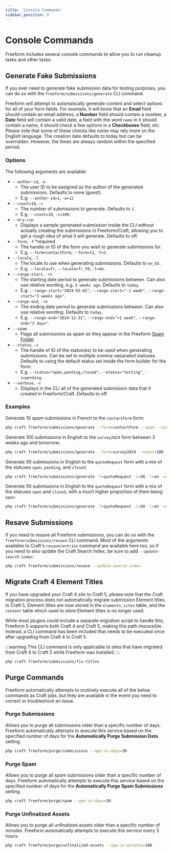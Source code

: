 ```yaml
---
title: 'Console Commands'
sidebar_position: 8
---
```



# Console Commands

Freeform includes several console commands to allow you to run cleanup tasks and other tasks.

## Generate Fake Submissions<Badge type="feature" text="5.1.14+" />

If you ever need to generate fake submission data for testing purposes, you can do so with the `freeform/submissions/generate` CLI command.

Freeform will attempt to automatically generate content and select options for all of your form fields. For example, it will know that an **Email** field should contain an email address, a **Number** field should contain a number, a **Date** field will contain a valid date, a field with the word `name` in it should contain a name, it should check a few options in a **Checkboxes** field, etc. Please note that some of these checks like _name_ may rely more on the English language. The creation date defaults to today but can be overridden. However, the times are always random within the specified period.

### Options

The following arguments are available:

- `--author-id`, `-a`
  - The user ID to be assigned as the author of the generated submissions. Defaults to none (guest).
  - E.g. `--author-id=1`, `-a=12`
- `--count=10`, `-c`
  - The number of submissions to generate. Defaults to `1`.
  - E.g. `--count=10`, `-c=100`.
- `--dry-run`
  - Displays a sample generated submission inside the CLI without actually creating the submissions in Freeform/Craft, allowing you to get a rough idea of what it will generate. Defaults to off.
- `--form`, `-f` <span class="red">\*required</span>
  - The handle or ID of the form you wish to generate submissions for.
  - E.g. `--form=contactForm`, `--form=12`, `-f=2`.
- `--locale`, `-l`
  - The locale to use when generating submissions. Defaults to `en_US`.
  - E.g. `--locale=fr`, `--locale=fr_FR`, `-l=de`.
- `--range-start`, `-rs`
  - The starting date period to generate submissions between. Can also use relative wording, e.g. `3 weeks ago`. Defaults to `today`.
  - E.g. `--range-start="2024-03-01"`, `--range-start="-1 week"`, `--range-start="3 weeks ago"`.
- `--range-end`, `-re`
  - The ending date period to generate submissions between. Can also use relative wording. Defaults to `today`.
  - E.g. `--range-end="2024-12-31"`, `--range-end="+1 week"`, `--range-end="2 days"`.
- `--spam`
  - Flags all submissions as spam so they appear in the Freeform [Spam Folder](../forms/spam-protection/#spam-folder).
- `--status`, `-s`
  - The handle of ID of the status(es) to be used when generating submissions. Can be set to multiple comma-separated statuses. Defaults to using the default status set inside the form builder for the form.
  - E.g. `--status="open,pending,closed"`, `--status="testing"`, `-s=pending`.
- `--verbose`, `-v`
  - Displays in the CLI all of the generated submission data that it created in Freeform/Craft. Defaults to off.

### Examples

Generate 10 spam submissions in French to the `contactForm` form:

```sh showLineNumbers
php craft freeform/submissions/generate --form=contactForm --spam --count=10 --locale=fr
```

Generate 100 submissions in English to the `survey2024` form between 3 weeks ago and tomorrow:

```sh showLineNumbers
php craft freeform/submissions/generate --form=survey2024 --count=100 --locale=en --range-start="3 weeks ago" --range-end="tomorrow"
```

Generate 50 submissions in English to the `quoteRequest` form with a mix of the statuses `open`, `pending`, and `closed`:

```sh showLineNumbers
php craft freeform/submissions/generate -f=quoteRequest -c=50 -l=en -s="open,pending,closed"
```

Generate 50 submissions in English to the `quoteRequest` form with a mix of the statuses `open` and `closed`, with a much higher proportion of them being `open`:

```sh showLineNumbers
php craft freeform/submissions/generate -f=quoteRequest -c=50 -l=en -s="open,open,open,open,closed"
```

## Resave Submissions<Badge type="feature" text="5.1.13+" />

If you need to resave all Freeform submissions, you can do so with the `freeform/submissions/resave` CLI command. Most of the arguments available to Craft's `resave/entries` command are available here too, so if you need to also update the Craft Search Index, be sure to add `--update-search-index`.

```sh showLineNumbers
php craft freeform/submissions/resave --update-search-index
```

## Migrate Craft 4 Element Titles<Badge type="feature" text="5.1.13+" />

If you have upgraded your Craft 4 site to Craft 5, please note that the Craft migration process does not automatically migrate submission Element titles. In Craft 5, Element titles are now stored in the `elements_sites` table, and the `content` table which used to store Element titles is no longer used.

While most plugins could include a separate migration script to handle this, Freeform 5 supports both Craft 4 and Craft 5, making this path impossible. Instead, a CLI command has been included that needs to be executed once after upgrading from Craft 4 to Craft 5.

:::warning
This CLI command is only applicable to sites that have migrated from Craft 4 to Craft 5 while Freeform was installed.
:::

```sh showLineNumbers
php craft freeform/submissions/fix-titles
```

## Purge Commands

Freeform automatically attempts to routinely execute all of the below commands as Craft jobs, but they are available in the event you need to correct or troubleshoot an issue.

### Purge Submissions<Badge type="pro" text="Pro" />

Allows you to purge all submissions older than a specific number of days. Freeform automatically attempts to execute this service based on the specified number of days for the **Automatically Purge Submission Data** setting.

```sh showLineNumbers
php craft freeform/purge/submissions --age-in-days=30
```

### Purge Spam<BadgeGroup><Badge type="lite" text="Lite" /><Badge type="pro" text="Pro" /></BadgeGroup>

Allows you to purge all spam submissions older than a specific number of days. Freeform automatically attempts to execute this service based on the specified number of days for the **Automatically Purge Spam Submissions** setting.

```sh showLineNumbers
php craft freeform/purge/spam --age-in-days=30
```

### Purge Unfinalized Assets

Allows you to purge all unfinalized assets older than a specific number of minutes. Freeform automatically attempts to execute this service every 3 hours.

```sh showLineNumbers
php craft freeform/purge/unfinalized-assets --age-in-minutes=180
```
